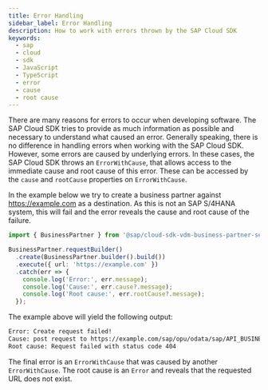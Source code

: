 ```yaml
---
title: Error Handling
sidebar_label: Error Handling
description: How to work with errors thrown by the SAP Cloud SDK
keywords:
  - sap
  - cloud
  - sdk
  - JavaScript
  - TypeScript
  - error
  - cause
  - root cause
---
```


There are many reasons for errors to occur when developing software.
The SAP Cloud SDK tries to provide as much information as possible and necessary to understand what caused an error.
Generally speaking, there is no difference in handling errors when working with the SAP Cloud SDK.
However, some errors are caused by underlying errors.
In these cases, the SAP Cloud SDK throws an `ErrorWithCause`, that allows access to the immediate cause and root cause of this error.
These can be accessed by the `cause` and `rootCause` properties on `ErrorWithCause`.

In the example below we try to create a business partner against https://example.com as a destination.
As this is not an SAP S/4HANA system, this will fail and the error reveals the cause and root cause of the failure.
```ts
import { BusinessPartner } from '@sap/cloud-sdk-vdm-business-partner-service';

BusinessPartner.requestBuilder()
  .create(BusinessPartner.builder().build())
  .execute({ url: 'https://example.com' })
  .catch(err => {
    console.log('Error:', err.message);
    console.log('Cause:', err.cause?.message);
    console.log('Root cause:', err.rootCause?.message);
  });
```

The example above will yield the following output:
```bash
Error: Create request failed!
Cause: post request to https://example.com/sap/opu/odata/sap/API_BUSINESS_PARTNER failed!
Root cause: Request failed with status code 404
```

The final error is an `ErrorWithCause` that was caused by another `ErrorWithCause`.
The root cause is an `Error` and reveals that the requested URL does not exist.
